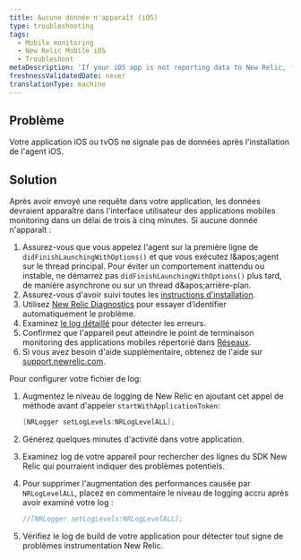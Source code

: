 ```yaml
---
title: Aucune donnée n'apparaît (iOS)
type: troubleshooting
tags:
  - Mobile monitoring
  - New Relic Mobile iOS
  - Troubleshoot
metaDescription: 'If your iOS app is not reporting data to New Relic, follow these steps to troubleshoot.'
freshnessValidatedDate: never
translationType: machine
---
```


## Problème

Votre application iOS ou tvOS ne signale pas de données après l'installation de l'agent iOS.

## Solution

Après avoir envoyé une requête dans votre application, les données devraient apparaître dans l'interface utilisateur des applications mobiles monitoring dans un délai de trois à cinq minutes. Si aucune donnée n'apparaît :

1. Assurez-vous que vous appelez l'agent sur la première ligne de `didFinishLaunchingWithOptions()` et que vous exécutez l&amp;apos;agent sur le thread principal. Pour éviter un comportement inattendu ou instable, ne démarrez pas `didFinishLaunchingWithOptions()` plus tard, de manière asynchrone ou sur un thread d&amp;apos;arrière-plan.
2. Assurez-vous d'avoir suivi toutes les [instructions d'installation](/docs/mobile-monitoring/mobile-monitoring-installation/getting-started/ios-installation-configuration#installation).
3. Utilisez [New Relic Diagnostics](/docs/agents/manage-apm-agents/troubleshooting/new-relic-diagnostics) pour essayer d’identifier automatiquement le problème.
4. Examinez [le log détaillé](#logs) pour détecter les erreurs.
5. Confirmez que l'appareil peut atteindre le point de terminaison monitoring des applications mobiles répertorié dans [Réseaux](/docs/using-new-relic/cross-product-functions/install-configure/networks).
6. Si vous avez besoin d'aide supplémentaire, obtenez de l'aide sur [support.newrelic.com](https://support.newrelic.com).

Pour configurer votre fichier de log:

1. Augmentez le niveau de logging de New Relic en ajoutant cet appel de méthode avant d'appeler `startWithApplicationToken`:

   ```objectivec
   [NRLogger setLogLevels:NRLogLevelALL];
   ```

2. Générez quelques minutes d'activité dans votre application.

3. Examinez log de votre appareil pour rechercher des lignes du SDK New Relic qui pourraient indiquer des problèmes potentiels.

4. Pour supprimer l'augmentation des performances causée par `NRLogLevelALL`, placez en commentaire le niveau de logging accru après avoir examiné votre log :

   ```objectivec
   //[NRLogger setLogLevels:NRLogLevelALL];
   ```

5. Vérifiez le log de build de votre application pour détecter tout signe de problèmes instrumentation New Relic.